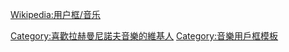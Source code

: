 {{Userbox
  |id=[[檔案:Rachmaninov.jpg|60px]]
  |id-c=blue
  |info=<span lang="zh-tw">這個用戶喜歡聽'''[[谢尔盖·拉赫玛尼诺夫|-{zh-cn:拉赫玛尼诺夫;zh-hk:拉赫曼尼諾夫;zh-tw:拉赫曼尼諾夫;}-]]'''的作品。</span>
  |info-c=white
  |info-s=9
  |border-c=black
}}
<includeonly>[[Category:喜歡拉赫曼尼諾夫音樂的維基人]]</includeonly><noinclude>
{{Clear}}

[[Wikipedia:用户框/音乐]]

[[Category:音樂用戶框模板]]</noinclude>
